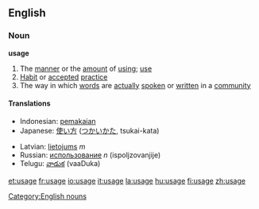 ==English==
===Noun===
'''usage'''
# The [[manner]] or the [[amount]] of [[using]]; [[use]]
# [[Habit]] or [[accepted]] [[practice]]
# The way in which [[word]]s are [[actually]] [[spoken]] or [[written]] in a [[community]]

====Translations====
{{top}}
*Indonesian: [[pakai|pemakaian]]
*Japanese: [[使い方]] ([[つかいかた]], tsukai-kata)
{{mid}}
*Latvian: [[lietojums]] ''m''
*Russian: [[использование]] ''n'' (ispoljzovanjije)
*Telugu: [[వాడుక]] (vaaDuka)
{{bottom}}

[[Category:English nouns]]

[[et:usage]]
[[fr:usage]]
[[io:usage]]
[[it:usage]]
[[la:usage]]
[[hu:usage]]
[[fi:usage]]
[[zh:usage]]